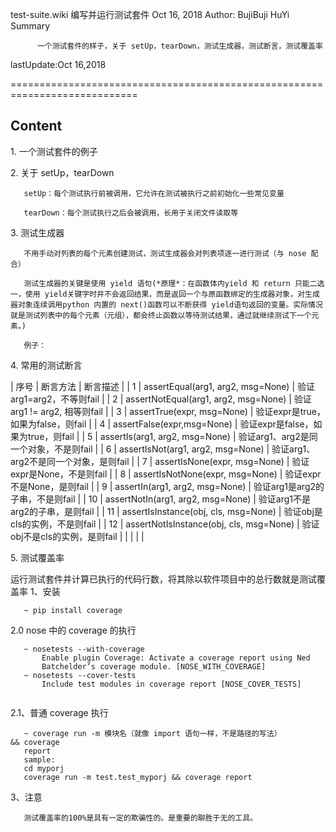 test-suite.wiki             编写并运行测试套件                   Oct 16, 2018
Author: BujiBuji HuYi
Summary
       一个测试套件的样子，关于 setUp，tearDown，测试生成器，测试断言，测试覆盖率

lastUpdate:Oct 16,2018

============================================================================

== Content ==

1. 一个测试套件的例子

{{{!#python
import unittest

class MyUnitTests(unittest.TestCase):
    def setUp(self):
        print("In setUp..")
    
    def tearDown(self):
        print("Tearing Down the test.")
        print("~"*10)
    
    def test_2(self):
        print("in test_2")
        self.assertEqual(1+1, 2)
    
    def test_1(self):
        print(:in test_1")
        self.assertTrue(1+1 == 2)
    
    def will_not_be_called(self):
        ''' 非测试方法通常用于在不同的测试之间共享代码'''
        print("this method will not be called automatically")

if __name__ == '__main__':
    unittest,main()

}}}


2. 关于 setUp，tearDown
	
	setUp：每个测试执行前被调用，它允许在测试被执行之前初始化一些常见变量

	tearDown：每个测试执行之后会被调用，长用于关闭文件读取等

3. 测试生成器
	
	不用手动对列表的每个元素创建测试，测试生成器会对列表项逐一进行测试（与 nose 配合）

	测试生成器的关键是使用 yield 语句(*原理*：在函数体内yield 和 return 只能二选一，使用 yield关键字时并不会返回结果，而是返回一个与原函数绑定的生成器对象，对生成器对象连续调用python 内置的 next()函数可以不断获得 yield语句返回的变量。实际情况就是测试列表中的每个元素（元组），都会终止函数以等待测试结果，通过就继续测试下一个元素。)

    例子：
{{{!#python
from nose.tools import assert_equal

def add2(x,y):
    return x + y

def check_add2(exp, x, y):
    obs = add2(x, y)
    assert_equal(exp,obs)
    
def test_add2():
    cases = [
        (4, 2, 2),
        (5, -5, 10),
        (42, 40, 2),
        (16, 3 , 13),
        (-128, 0, -128),
        ]
        
    for exp, x, y in cases:
        yield check_add2, exp, x, y # 注意写法

}}}

4. 常用的测试断言

| 序号 | 断言方法                                | 断言描述                               |
| 1    | assertEqual(arg1, arg2, msg=None)       | 验证arg1=arg2，不等则fail              |
| 2    | assertNotEqual(arg1, arg2, msg=None)    | 验证arg1 != arg2, 相等则fail           |
| 3    | assertTrue(expr, msg=None)              | 验证expr是true，如果为false，则fail    |
| 4    | assertFalse(expr,msg=None)              | 验证expr是false，如果为true，则fail    |
| 5    | assertIs(arg1, arg2, msg=None)          | 验证arg1、arg2是同一个对象，不是则fail |
| 6    | assertIsNot(arg1, arg2, msg=None)       | 验证arg1、arg2不是同一个对象，是则fail |
| 7    | assertIsNone(expr, msg=None)            | 验证expr是None，不是则fail             |
| 8    | assertIsNotNone(expr, msg=None)         | 验证expr不是None，是则fail             |
| 9    | assertIn(arg1, arg2, msg=None)          | 验证arg1是arg2的子串，不是则fail       |
| 10   | assertNotIn(arg1, arg2, msg=None)       | 验证arg1不是arg2的子串，是则fail       |
| 11   | assertIsInstance(obj, cls, msg=None)    | 验证obj是cls的实例，不是则fail         |
| 12   | assertNotIsInstance(obj, cls, msg=None) | 验证obj不是cls的实例，是则fail         |
|      |                                         |                                        |

5. 测试覆盖率

运行测试套件并计算已执行的代码行数，将其除以软件项目中的总行数就是测试覆盖率
1、安装
    ~ pip install coverage

2.0 nose 中的 coverage 的执行
    ~ nosetests --with-coverage
        Enable plugin Coverage: Activate a coverage report using Ned
        Batchelder’s coverage module. [NOSE_WITH_COVERAGE]
    ~ nosetests --cover-tests
        Include test modules in coverage report [NOSE_COVER_TESTS]
        
2.1、普通 coverage  执行
    ~ coverage run -m 模块名（就像 import 语句一样，不是路径的写法）&& coverage
    report
    sample:
    cd myporj
    coverage run -m test.test_myporj && coverage report
3、注意
    测试覆盖率的100%是具有一定的欺骗性的。是重要的聊胜于无的工具。

